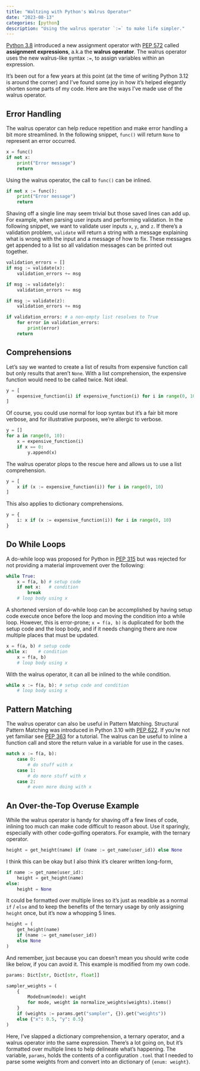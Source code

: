 ```yaml
---
title: "Waltzing with Python's Walrus Operator"
date: "2023-08-13"
categories: [python]
description: "Using the walrus operator `:=` to make life simpler."
---
```


[Python 3.8](https://docs.python.org/3/whatsnew/3.8.html#assignment-expressions) introduced
a new assignment operator with [PEP 572](https://peps.python.org/pep-0572/) called **assignment expressions**,
a.k.a the **walrus operator**.  The walrus operator uses the new walrus-like syntax `:=`, to assign variables within an
expression.

It's been out for a few years at this point (at the time of writing Python 3.12 is around the corner) and
I've found some joy in how it's helped elegantly shorten some parts of my code.  Here are the ways I've
made use of the walrus operator.


## Error Handling
The walrus operator can help reduce repetition and make error handling a bit more streamlined.  In the
following snippet, `func()` will return `None` to represent an error occurred.

```python
x = func()
if not x:
    print("Error message")
    return
```

Using the walrus operator, the call to `func()` can be inlined.
```python
if not x := func():
    print("Error message")
    return
```

Shaving off a single line may seem trivial but those saved lines can add up.  For example, when parsing
user inputs and performing validation.  In the following snippet, we want to validate user inputs `x`, `y`,
and `z`.  If there's a validation problem, `validate` will return a string  with a message explaining what
is wrong with the input and a message of how to fix.  These messages get appended to a list so all validation
messages can be printed out together.

```python
validation_errors = []
if msg := validate(x):
    validation_errors += msg

if msg := validate(y):
    validation_errors += msg

if msg := validate(z):
    validation_errors += msg

if validation_errors: # a non-empty list resolves to True
    for error in validation_errors:
        print(error)
    return
```


## Comprehensions
Let's say we wanted to create a list of results from expensive function call but only results that aren't `None`.
With a list comprehension, the expensive function would need to be called twice.  Not ideal.
```python
y = [
    expensive_function(i) if expensive_function(i) for i in range(0, 10)
]
```

Of course, you could use normal for loop syntax but it's a fair bit more verbose, and for illustrative
purposes, we're allergic to verbose.
```python
y = []
for a in range(0, 10):
    x = expensive_function(i)
    if x == 0:
        y.append(x)
```

The walrus operator plops to the rescue here and allows us to use a list comprehension.
```python
y = [
    x if (x := expensive_function(i)) for i in range(0, 10)
]
```

This also applies to dictionary comprehensions.
```python
y = {
    i: x if (x := expensive_function(i)) for i in range(0, 10)
}
```


## Do While Loops

A do-while loop was proposed for Python in [PEP 315](https://peps.python.org/pep-0315/) but was
rejected for not providing a material improvement over the following:

```python
while True:
    x = f(a, b) # setup code
    if not x:   # condition
        break
    # loop body using x
```

A shortened version of do-while loop can be accomplished by having setup code execute once before the loop
and moving the condition into a while loop.  However, this is error-prone; `x = f(a, b)`
is duplicated for both the setup code and the loop body, and if it needs changing there are now multiple
places that must be updated.
```python
x = f(a, b) # setup code
while x:    # condition
    x = f(a, b)
    # loop body using x
```

With the walrus operator, it can all be inlined to the while condition.
```python
while x := f(a, b): # setup code and condition
    # loop body using x
```


## Pattern Matching
The walrus operator can also be useful in Pattern Matching.  Structural Pattern Matching
was introduced in Python 3.10 with [PEP 622](https://peps.python.org/pep-0622/).  If you're not yet
familiar see [PEP 363](https://peps.python.org/pep-0636/) for a tutorial.  The walrus can be useful
to inline a function call and store the return value in a variable for use in the cases.

```python
match x := f(a, b):
    case 0:
        # do stuff with x
    case 1:
        # do more stuff with x
    case 2:
        # even more doing with x
```


## An Over-the-Top Overuse Example
While the walrus operator is handy for shaving off a few lines of code, inlining too much can make
code difficult to reason about.  Use it sparingly, especially with other code-golfing operators.
For example, with the ternary operator.

```python
height = get_height(name) if (name := get_name(user_id)) else None
```

I think this can be okay but I also think it's clearer written long-form,
```python
if name := get_name(user_id):
    height = get_height(name)
else:
    height = None
```

It could be formatted over multiple lines so it's just as readible as a normal `if` / `else` and
to keep the benefits of the ternary usage by only assigning `height` once, but it's now a whopping
5 lines.
```python
height = (
    get_height(name)
    if (name := get_name(user_id))
    else None
)
```

And remember, just because you can doesn't mean you should write code like below, if you can avoid
it.  This example is modified from my own code.
```python
params: Dict[str, Dict[str, float]]

sampler_weights = (
    {
        ModeEnum(mode): weight
        for mode, weight in normalize_weights(weights).items()
    }
    if (weights := params.get("sampler", {}).get("weights"))
    else {"x": 0.5, "y": 0.5}
)
```
Here, I've slapped a dictionary comprehension, a ternary operator, and a walrus operator into the
same expression.  There's a lot going on, but it's formatted over multiple lines to help delineate
what's happening.  The variable, `params`, holds the contents of a configuration `.toml` that I
needed to parse some weights from and convert into an dictionary of `{enum: weight}`.

 
 
 
 
 
 